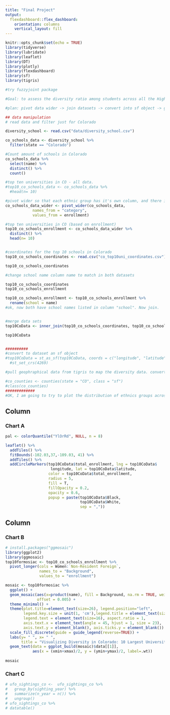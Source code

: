 ```yaml
---
title: "Final Project"
output: 
  flexdashboard::flex_dashboard:
    orientation: columns
    vertical_layout: fill
---
```


```r
knitr::opts_chunk$set(echo = TRUE)
library(tidyverse)
library(lubridate)
library(leaflet)
library(DT)
library(plotly)
library(flexdashboard)
library(sf)
library(tigris)

#try fuzzyjoint package

#Goal: to assess the diversity ratio among students across all the Higher Education institutions in Colorado

#plan: pivot data wider -> join datasets -> convert into sf object -> good to map

## data manipulation
# read data and filter just for Colorado

diversity_school <- read.csv("data/diversity_school.csv")

co_schools_data <- diversity_school %>% 
  filter(state == "Colorado") 

#Count amount of schools in Colorado
co_schools_data %>% 
  select(name) %>%
  distinct() %>%
  count()

#top ten universities in CO - all data.
#top10_co_schools_data <- co_schools_data %>%
  #head(n= 10)

#pivot wider so that each ethnic group has it's own column, and there is only one University name in the names column
co_schools_data_wider <- pivot_wider(co_schools_data,
            names_from = "category",
            values_from = enrollment)

#top ten universities in CO (based on enrollment)
top10_co_schools_enrollment <- co_schools_data_wider %>%
  distinct() %>%
  head(n= 10)


#coordinates for the top 10 schools in Colorado
top10_co_schools_coordinates <- read.csv("co_top10uni_coordinates.csv")

top10_co_schools_coordinates

#change school name column name to match in both datasets

top10_co_schools_coordinates
top10_co_schools_enrollment

top10_co_schools_enrollment <- top10_co_schools_enrollment %>%
  rename(school = name)
#ok, now both have school names listed in column "school". Now join.


#merge data sets
top10CoData <- inner_join(top10_co_schools_coordinates, top10_co_schools_enrollment)

top10CoData


##########
#convert to dataset an sf object 
#top10CoData = st_as_sf(top10CoData, coords = c("longitude", "latitude")) %>%
  #st_set_crs(4269)

#pull geophraphical data from tigris to map the diversity data. convert to an sf object.

#co_counties <- counties(state = "CO", class = "sf")
#class(co_counties)
#############
#OK, I am going to try to plot the distribution of ethnics groups across the top 10 largest CO campuses and have that plot pop up in my interactive map using the popuo function.


```

Column {data-width=650}
-----------------------------------------------------------------------

### Chart A

```r

pal <- colorQuantile("YlOrRd", NULL, n = 8)

leaflet() %>% 
  addTiles() %>% 
  fitBounds(-102.03,37,-109.03, 41) %>% 
  addTiles() %>% 
  addCircleMarkers(top10CoData$total_enrollment, lng = top10CoData$
                    longitude, lat = top10CoData$latitude,
                   color = top10CoData$total_enrollment, 
                   radius = 5, 
                   fill = T,
                   fillOpacity = 0.2,
                   opacity = 0.6,
                   popup = paste(top10CoData$Black,
                                 top10CoData$White, 
                                 sep = ",")) 
```

Column {data-width=350}
-----------------------------------------------------------------------

### Chart B

```r
# install.packages("ggmosaic")
library(ggplot2)
library(ggmosaic)
top10formosiac <- top10_co_schools_enrollment %>%
  pivot_longer(cols = Women:`Non-Resident Foreign`,
               names_to = "Background",
               values_to = "enrollment")

mosaic <- top10formosiac %>%
  ggplot() +
  geom_mosaic(aes(x=product(name), fill = Background, na.rm = TRUE, weight = enrollment), 
              offset = 0.005) + 
  theme_minimal() +
  theme(plot.title=element_text(size=26), legend.position="left", 
        legend.key.size = unit(1, 'cm'),legend.title = element_text(size=23), 
        legend.text = element_text(size=16), aspect.ratio = 1, 
        axis.text.x = element_text(angle = 45, hjust = 1, size = 23), 
        axis.text.y = element_blank(), axis.ticks.y = element_blank()) +
  scale_fill_discrete(guide = guide_legend(reverse=TRUE)) +
  labs(y= " ", x= " ", 
       title = "Visualizing Diversity in Colorado: 10 Largest Universities") +
  geom_text(data = ggplot_build(mosaic)$data[[1]], 
            aes(x = (xmin+xmax)/2, y = (ymin+ymax)/2, label=.wt))
  
mosaic

```

### Chart C

```r
# ufo_sightings_co <-  ufo_sightings_co %>%
#   group_by(sighting_year) %>%
#   summarize(n_year = n()) %>%
#   ungroup()
# ufo_sightings_co %>%
# datatable()
```

